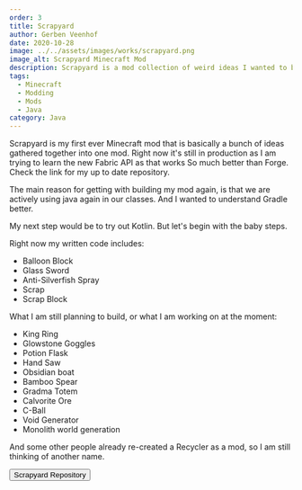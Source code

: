 ```yaml
---
order: 3
title: Scrapyard
author: Gerben Veenhof
date: 2020-10-28
image: ../../assets/images/works/scrapyard.png
image_alt: Scrapyard Minecraft Mod
description: Scrapyard is a mod collection of weird ideas I wanted to build but not put in a separete mod.
tags: 
  - Minecraft
  - Modding  
  - Mods 
  - Java
category: Java
---
```



Scrapyard is my first ever Minecraft mod that is basically a bunch of ideas gathered together into one mod.
Right now it's still in production as I am trying to learn the new Fabric API as that works So much better than Forge.
Check the link for my up to date repository.

The main reason for getting with building my mod again, is that we are actively using java again in our classes. And I wanted to understand Gradle better.

My next step would be to try out Kotlin. But let's begin with the baby steps.

Right now my written code includes:

- Balloon Block
- Glass Sword
- Anti-Silverfish Spray
- Scrap
- Scrap Block

What I am still planning to build, or what I am working on at the moment:

- King Ring
- Glowstone Goggles
- Potion Flask
- Hand Saw
- Obsidian boat
- Bamboo Spear
- Gradma Totem
- Calvorite Ore
- C-Ball
- Void Generator
- Monolith world generation

And some other people already re-created a Recycler as a mod, so I am still thinking of another name.

<FlexCenter>
  <Button href="https://github.com/nlxdodge/scrapyard" icon="mdi:github">Scrapyard Repository</Button>
</FlexCenter>
